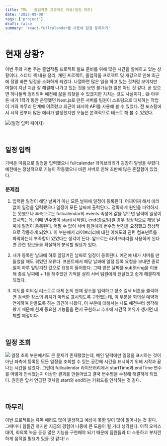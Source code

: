 ```yaml
---
title: TML - 졸업작품 프로젝트 리뷰(일정 파트)
date: '2023-09-08'
tags: ['project']
draft: false
summary: 'react-fullcalendar를 사용해 일정 등록하기'
---
```


# 현재 상황?
이번 주와 저번 주는 졸업작품 프로젝트 발표 준비를 위해 많은 시간을 할애하고 있는 상황이다. 스터디 책 내용 정리, 개인 프로젝트, 졸업작품 프로젝트 및 개강으로 인해 최근에 정말 바쁜 일정을 소화하게 되었다. 나열하면 많은 일을 하고 있는 것처럼 보이지만 며칠이 지난 지금 잘 해결해 나가고 있는 것을 보면 불가능한 일은 아닌 것 같다. 곧 있으면 하나둘씩 정리되며 예전에 삶을 되찾을 수 있겠지만 지치는 것도 사실이다.. 😅
아무튼 내가 1학기 동안 운영했던 Nest.js로 만든 서버를 팀원이 스프링으로 대체하는 작업이 거의 마무리 단계에 이르렀고 최근이 돼서야 API를 사용해 볼 수 있었다. 전 포스팅에서 시작 전부터 많은 에러가 발생했지만 오늘은 본격적으로 테스트 해 볼 수 있었다.

![](https://velog.velcdn.com/images/mintmin0320/post/d7812fcd-a119-40b9-ace3-c03804693fcd/image.png)(일정 입력 페이지)

<br/>

## 일정 입력
가벼운 마음으로 일정을 입력했으나 fullcalendar 라이브러리가 굉장히 말썽을 부렸다. 예전에는 정상적으로 기능이 작동했으나 바뀐 서버로 인해 초반에 많은 혼잡함이 있었다.

### 문제점
1. 입력한 일정이 해당 날짜가 아닌 모든 날짜에 일정이 등록된다.
어찌어찌 해서 에러 없이 일정을 입력했으나 일정이 모든 날짜에 출력된다.. 정확하게 원인을 파악하지는 못했으나 추측으로는 fullcalendar의 events 속성에 값을 넣으면 달력에 일정이 표시되는데, 
이때 변수명이 start(시작일), end(종료일)일 경우 정상적으로 해당 날짜에 일정이 등록된다. 어쩔 수 없이 서버 팀원에게 변수명 변경을 요청했고 정상적으로 작동하게 되었다. 이 부분에서 라이브러리에 대한 이해도와 관련 컴포넌트를 파악하는데 부족함이 있었다는 생각이 든다. 앞으로는 라이브러리를 사용하게 된다면 관련 정보들을 확실하게 분석할 필요가 있다.

2. 내가 등록한 날짜에 하루 앞당겨진 날짜로 일정이 등록된다.
예전에 내가 서버를 만들었을 때도 겪었던 오류다. 프론트에서 해당 날짜에 일정 등록 요청을 보내면 종료일이 하루 앞당겨진 값으로 요청이 들어왔다. 그때 받은 날짜를 subString을 이용해 종료 날짜에 + 1을 해주었던 기억을 살려 서버 팀원에게 전달했고 쉽게 해결하게 되었다.

3. 지도를 회의실 리스트로 대체 논의
현재 장소를 입력하고 장소 검색 버튼을 클릭하면 검색한 장소의 위치가 마커로 표시되도록 구현했는데, 이 부분을 회의실 예약과 연계하여 만들도록 하는 의견이 나왔다. 이 부분에 대해서는 나도 예전부터 생각해왔기 때문에 현재 중요한 기능들을 먼저 구현하고 추후에 시간적 여유가 생기면 대체할 예정이다.

<br/>

## 일정 조회
![](https://velog.velcdn.com/images/mintmin0320/post/399643f8-355d-4b6c-b58f-3af2117a038f/image.png)
일정 조회 부분에서도 큰 문제가 존재했었는데, 메인 달력에만 일정을 표시하는 것이 아닌 좌측에 등록된 모든 일정을 조회할 수 있는 공간에 시간을 표시하기 위해 시작과 끝나는 시간을 넘겼다. 그런데 fullcalendar 라이브러리에서 startTime과 endTime 변수를 어떻게 인식했는지 이상한 결과를 만들어냈고 결국 변수명을 수정해 해결하게 되었다. 원인은 앞서 언급한 것처럼 start와 end라는 키워드를 인식하는 것 같다.

<br/>

## 마무리
이번 프로젝트는 유독 에러도 많이 발생하고 예상치 못한 일이 많이 일어나는 것 같다. 그때마다 힘들긴 하지만 지금의 경험이 나중에 큰 도움이 될 거라 생각한다. 아직 오피스 대여, 회의록 녹음 등등 많은 기능을 구현해야 되기 때문에 팀원들과 더 소통하고 부지런하게 움직일 필요가 있을 것 같다! 🔥


<br/><br/>
